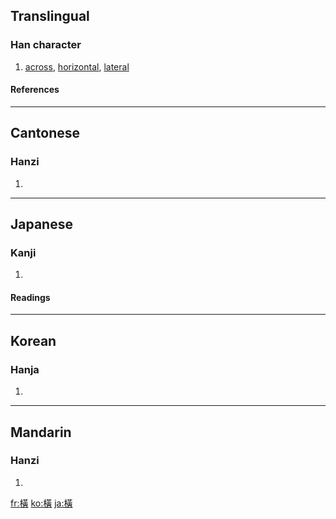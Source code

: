 {{see|横}}

==Translingual==
===Han character===
{{Han char|rn=75|rad=木|as=12|sn=16|four=4498<sub>6</sub>|canj=木廿一金 (DTMC), X木廿一金 (XDTMC)}}
# [[across]], [[horizontal]], [[lateral]]
====References====
{{Han ref|kx=0555.100|dkj=15594|dj=0944.030|hdz=21288.041|uh=6A6B|ud=27243|bh=BEEE|bd=48878}}

----
==Cantonese==
===Hanzi===
{{yue-hanzi|jyut=|y=waang4, waang6}}
# {{defn|Cantonese}}

----
==Japanese==
===Kanji===
{{ja-kanji|grade=|rs=木12}}
# {{defn|Japanese}} 
====Readings====
{{ja-readings|on=[[おう]] (ō), [[こう]] (kō)|kun=[[よこ]] (yoko), [[よこたわる]] (yokotawaru), [[よこたえる]] (yokotaeru)}}

----
==Korean==
===Hanja===
{{ko-hanja|hangeul=횡|eumhun=|rv=hoeng|mr=hoeng|y=hoyng}}
# {{defn|Korean}}

----
==Mandarin==
===Hanzi===
{{cmn-hanzi|sim=横|pin=[[héng]] ([[heng2]])|wg=heng<sup>2</sup>}}
# {{defn|Mandarin}}

[[fr:橫]]
[[ko:橫]]
[[ja:橫]]